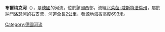 {{Unreferenced|time=2020-07-16T14:21:17+00:00}}
{{Coord|51|14|20.1|N|8|28|58.3|E|display=title}}

'''布爾梅克河'''（{{lang-de|Burmecke}}），是[[德國|德國]]的河流，位於該國西部，流經[[北萊茵-威斯特法倫州|北萊茵-威斯特法倫州]]，屬於[[納門洛瑟河|納門洛瑟河]]的右支流，河道全長2公里，發源地海拔高度693米。

{{Germany-geo-stub}}
[[Category:德國河流|Category:德國河流]]